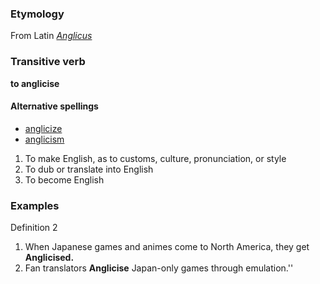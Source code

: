 === Etymology ===
From Latin ''[[Anglicus]]''

=== Transitive verb ===
'''to anglicise'''

====Alternative spellings====
*[[anglicize]]
*[[anglicism]]

#To make English, as to customs, culture, pronunciation, or style
#To dub or translate into English
#To become English

=== Examples ===
Definition 2
#When Japanese games and animes come to North America, they get '''Anglicised.'''
#Fan translators '''Anglicise''' Japan-only games through emulation.''